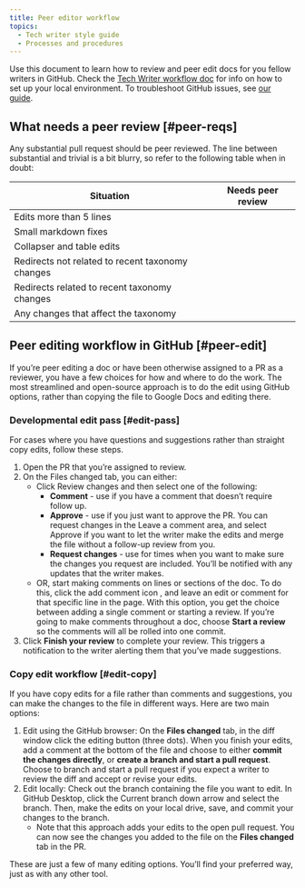 ```yaml
---
title: Peer editor workflow
topics:
  - Tech writer style guide
  - Processes and procedures
---
```


Use this document to learn how to review and peer edit docs for you fellow writers in GitHub. Check the [Tech Writer workflow doc](/docs/style-guide/writer-workflow/tech-writer-workflow/) for info on how to set up your local environment. To troubleshoot GitHub issues, see [our guide](/docs/style-guide/writer-workflow/github-troubleshooting/).

## What needs a peer review [#peer-reqs]

Any substantial pull request should be peer reviewed. The line between substantial and trivial is a bit blurry, so refer to the following table when in doubt:

<table>
  <thead>
    <tr>
      <th style={{ width: "200px" }}>
Situation        
      </th>
      <th>
Needs peer review        
      </th>
    </tr>
  </thead>
    <tbody>
    <tr>
      <td>
        Edits more than 5 lines        
      </td>
      <td>
        <Icon
        style={{color: '#328787'}}
        name="fe-check"
        />       
      </td>
    </tr>
    <tr>
        <td>Small markdown fixes</td>
        <td>       
            <Icon
            style={{color: '#328787'}}
            name="fe-x-circle"
        /></td>
    </tr>
    <tr>
        <td>Collapser and table edits</td>
        <td>
            <Icon
            style={{color: '#328787'}}
            name="fe-check"
        />
        </td>
    </tr>
    <tr>
        <td>Redirects not related to recent taxonomy changes</td>
        <td>       
            <Icon
            style={{color: '#328787'}}
            name="fe-x-circle"
        /></td>
    </tr>
    <tr>
        <td>Redirects related to recent taxonomy changes</td>        <td>       
            <Icon
            style={{color: '#328787'}}
            name="fe-check"
        />
        </td>
    </tr>
    <tr>
        <td>Any changes that affect the taxonomy</td>
        <td>       
            <Icon
            style={{color: '#328787'}}
            name="fe-check"
            />
        </td>        
    </tr>    
    </tbody>
</table>

## Peer editing workflow in GitHub [#peer-edit]

If you’re peer editing a doc or have been otherwise assigned to a PR as a reviewer, you have a few choices for how and where to do the work.  The most streamlined and open-source approach is to do the edit using GitHub options, rather than copying the file to Google Docs and editing there. 

### Developmental edit pass [#edit-pass]

For cases where you have questions and suggestions rather than straight copy edits, follow these steps.

1. Open the PR that you’re assigned to review.
2. On the Files changed tab, you can either:
    - Click Review changes and then select one of the following:
      - **Comment** - use if you have a comment that doesn’t require follow up.
      - **Approve** - use if you just want to approve the PR. You can request changes in the Leave a comment area, and select Approve if you want to let the writer make the edits and merge the file without a follow-up review from you.
      - **Request changes** - use for times when you want to make sure the changes you request are included. You’ll be notified with any updates that the writer makes. 
    - OR, start making comments on lines or sections of the doc. To do this, click the add comment icon , and leave an edit or comment for that specific line in the page. With this option, you get the choice between adding a single comment or starting a review. If you’re going to make comments throughout a doc, choose **Start a review** so the comments will all be rolled into one commit.
3. Click **Finish your review** to complete your review. This triggers a notification to the writer alerting them that you’ve made suggestions. 

### Copy edit workflow [#edit-copy]

If you have copy edits for a file rather than comments and suggestions, you can make the changes to the file in different ways. Here are two main options:

1. Edit using the GitHub browser: On the **Files changed** tab, in the diff window click the editing button (three dots). When you finish your edits, add a comment at the bottom of the file and choose to either **commit the changes directly**, or **create a branch and start a pull request**. Choose to branch and start a pull request if you expect a writer to review the diff and accept or revise your edits.
2. Edit locally: Check out the branch containing the file you want to edit. In GitHub Desktop, click the Current branch down arrow and select the branch. Then, make the edits on your local drive, save, and commit your changes to the branch. 
    - Note that this approach adds your edits to the open pull request. You can now see the changes you added to the file on the **Files changed** tab in the PR.

These are just a few of many editing options. You’ll find your preferred way, just as with any other tool.  





